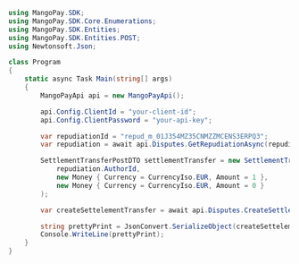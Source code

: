 ```csharp .NET 
using MangoPay.SDK;
using MangoPay.SDK.Core.Enumerations;
using MangoPay.SDK.Entities;
using MangoPay.SDK.Entities.POST;
using Newtonsoft.Json;

class Program
{
    static async Task Main(string[] args)
    {
        MangoPayApi api = new MangoPayApi();

        api.Config.ClientId = "your-client-id";
        api.Config.ClientPassword = "your-api-key";

        var repudiationId = "repud_m_01J354MZ35CNMZZMCENS3ERPQ3";
        var repudiation = await api.Disputes.GetRepudiationAsync(repudiationId);

        SettlementTransferPostDTO settlementTransfer = new SettlementTransferPostDTO(
            repudiation.AuthorId, 
            new Money { Currency = CurrencyIso.EUR, Amount = 1 }, 
            new Money { Currency = CurrencyIso.EUR, Amount = 0 }
        );

        var createSettelementTransfer = await api.Disputes.CreateSettlementTransferAsync(settlementTransfer, repudiationId);

        string prettyPrint = JsonConvert.SerializeObject(createSettelementTransfer, Formatting.Indented);
        Console.WriteLine(prettyPrint);
	}
}
```
